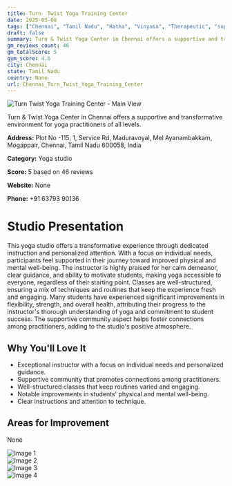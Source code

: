 ```yaml
---
title: Turn  Twist Yoga Training Center
date: 2025-03-08
tags: ["Chennai", "Tamil Nadu", "Hatha", "Vinyasa", "Therapeutic", "supportive community", "personalized attention", "Chennai"]  
draft: false
summary: Turn & Twist Yoga Center in Chennai offers a supportive and transformative environment for yoga practitioners of all levels.
gm_reviews_count: 46
gm_totalScore: 5
gym_score: 4.6
city: Chennai
state: Tamil Nadu
country: None
url: Chennai_Turn_Twist_Yoga_Training_Center
---
```


<div className="aspect-[16/9] relative my-8">
  <img 
    src="https://lh3.googleusercontent.com/gps-cs-s/AB5caB9Al5R-KLRQxVveSym4I6xb2xNBYxRhSI3teFUEhHCf-TR22bMiF-42PSes3ir_Ne7ZrFrsx9ubZ4wC3dGdmpfDBuVUPYaWbMHymgZO6sWyfTtgCgqOUAseJd22hvV3_uC16LA=w1920-h1080-k-no"
    alt="Turn  Twist Yoga Training Center - Main View"
    className="object-cover absolute inset-0 w-full h-full rounded-lg"
  />
</div>

Turn & Twist Yoga Center in Chennai offers a supportive and transformative environment for yoga practitioners of all levels.

**Address:** Plot No -115, 1, Service Rd, Maduravoyal, Mel Ayanambakkam, Mogappair, Chennai, Tamil Nadu 600058, India

**Category:** Yoga studio

**Score:** 5 based on 46 reviews

**Website:** None

**Phone:** +91 63793 90136

# Studio Presentation

This yoga studio offers a transformative experience through dedicated instruction and personalized attention. With a focus on individual needs, participants feel supported in their journey toward improved physical and mental well-being. The instructor is highly praised for her calm demeanor, clear guidance, and ability to motivate students, making yoga accessible to everyone, regardless of their starting point. Classes are well-structured, ensuring a mix of techniques and routines that keep the experience fresh and engaging. Many students have experienced significant improvements in flexibility, strength, and overall health, attributing their progress to the instructor's thorough understanding of yoga and commitment to student success. The supportive community aspect helps foster connections among practitioners, adding to the studio's positive atmosphere.



## Why You'll Love It

- Exceptional instructor with a focus on individual needs and personalized guidance.
- Supportive community that promotes connections among practitioners.
- Well-structured classes that keep routines varied and engaging.
- Notable improvements in students' physical and mental well-being.
- Clear instructions and attention to technique.

## Areas for Improvement

None

<div className="grid grid-cols-1 xl:grid-cols-2 gap-4 my-8">
<div className="aspect-[4/3] relative"><img src="https://lh3.googleusercontent.com/gps-cs-s/AB5caB8_4tX0_11yH9aMYIqCZIsxGEHuNMJG6kq91AcCfRzqNjCIUaAjotofgJ3Q5HWemsAzNB9JSmDo0uXD9-z0xO8FId0Ad7sS_WkA11f5JifosrRXzdU1p8WQjKiaBax-OX4xFshhSQ=w1920-h1080-k-no" alt="Image 1" className="object-cover absolute inset-0 w-full h-full rounded-lg" /></div>
<div className="aspect-[4/3] relative"><img src="https://lh3.googleusercontent.com/gps-cs-s/AB5caB8rnkuDELavsVzr992-ldOX5TL9Ux75IhaFY-Enpl5Y6K9kPFDRrsD1GlrZjc4j9rKMTYqa5sOHY-dZj64HArfd27vtnZL9HQJJoB2n2bDcl0-vAcKvDAb8wDO3eRisH5prD2Ti=w1920-h1080-k-no" alt="Image 2" className="object-cover absolute inset-0 w-full h-full rounded-lg" /></div>
<div className="aspect-[4/3] relative"><img src="https://lh3.googleusercontent.com/gps-cs-s/AB5caB_4I5qQ-h0JiAkFZyG1x0roKHVVqxe72mxR8Dw2RB13uKm27Jl0QvCArTuM-rtboKh3pGhKmOc9rv6X7-d1z5oODHPykcz7CIwfhv4NJDXgNyCHDlP9vtk_zvOwOr2cpijE554=w1920-h1080-k-no" alt="Image 3" className="object-cover absolute inset-0 w-full h-full rounded-lg" /></div>
<div className="aspect-[4/3] relative"><img src="https://lh3.googleusercontent.com/gps-cs-s/AB5caB96F4fKrXDhaVBqIusq_2ePfFi78VKdL9wy9lzqvNVsEzkTxBL7kiyL6qvp0wsvyX-0vC1oOVXOxvYLEpgiqIcpIQ434pFq3mNqJ2xHUaodtOOSPb272NABHLFOG0x6P9kN7nx-=w1920-h1080-k-no" alt="Image 4" className="object-cover absolute inset-0 w-full h-full rounded-lg" /></div>
</div>